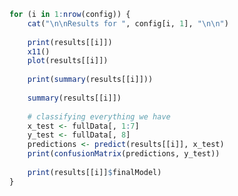 ```r
for (i in 1:nrow(config)) {
    cat("\n\nResults for ", config[i, 1], "\n\n")
  
    print(results[[i]]) 
	x11()
    plot(results[[i]]) 
    
    print(summary(results[[i]]))
	
    summary(results[[i]])
    
    # classifying everything we have
    x_test <- fullData[, 1:7]
    y_test <- fullData[, 8]
    predictions <- predict(results[[i]], x_test)
    print(confusionMatrix(predictions, y_test))
    
    print(results[[i]]$finalModel)
}
```